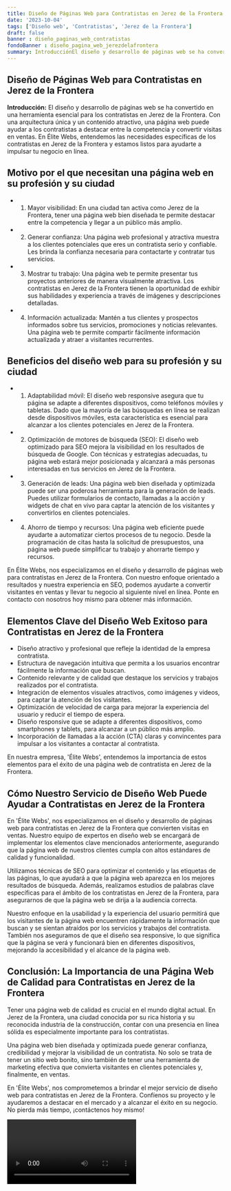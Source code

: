 ```yaml
---
title: Diseño de Páginas Web para Contratistas en Jerez de la Frontera
date: '2023-10-04'
tags: ['Diseño web', 'Contratistas', 'Jerez de la Frontera']
draft: false
banner : diseño_paginas_web_contratistas
fondoBanner : diseño_pagina_web_jerezdelafrontera
summary: IntroducciónEl diseño y desarrollo de páginas web se ha convertido en una herramienta esencial para los contratistas en Jerez de la Frontera. Con una arquitectura única y un contenido atractivo, una página web puede ayudar a los contratistas a destacar entre la competencia y convertir visitas en ventas. En Élite Webs, entendemos las necesidades específicas de los contratistas en Jerez de la Frontera y estamos listos para ayudarte a impulsar tu negocio en línea.
---
```


## Diseño de Páginas Web para Contratistas en Jerez de la Frontera

**Introducción:**
El diseño y desarrollo de páginas web se ha convertido en una herramienta esencial para los contratistas en Jerez de la Frontera. Con una arquitectura única y un contenido atractivo, una página web puede ayudar a los contratistas a destacar entre la competencia y convertir visitas en ventas. En Élite Webs, entendemos las necesidades específicas de los contratistas en Jerez de la Frontera y estamos listos para ayudarte a impulsar tu negocio en línea.

## Motivo por el que necesitan una página web en su profesión y su ciudad

* 1. Mayor visibilidad: En una ciudad tan activa como Jerez de la Frontera, tener una página web bien diseñada te permite destacar entre la competencia y llegar a un público más amplio.

* 2. Generar confianza: Una página web profesional y atractiva muestra a los clientes potenciales que eres un contratista serio y confiable. Les brinda la confianza necesaria para contactarte y contratar tus servicios.

* 3. Mostrar tu trabajo: Una página web te permite presentar tus proyectos anteriores de manera visualmente atractiva. Los contratistas en Jerez de la Frontera tienen la oportunidad de exhibir sus habilidades y experiencia a través de imágenes y descripciones detalladas.

* 4. Información actualizada: Mantén a tus clientes y prospectos informados sobre tus servicios, promociones y noticias relevantes. Una página web te permite compartir fácilmente información actualizada y atraer a visitantes recurrentes.

## Beneficios del diseño web para su profesión y su ciudad

* 1. Adaptabilidad móvil: El diseño web responsive asegura que tu página se adapte a diferentes dispositivos, como teléfonos móviles y tabletas. Dado que la mayoría de las búsquedas en línea se realizan desde dispositivos móviles, esta característica es esencial para alcanzar a los clientes potenciales en Jerez de la Frontera.

* 2. Optimización de motores de búsqueda (SEO): El diseño web optimizado para SEO mejora la visibilidad en los resultados de búsqueda de Google. Con técnicas y estrategias adecuadas, tu página web estará mejor posicionada y alcanzará a más personas interesadas en tus servicios en Jerez de la Frontera.

* 3. Generación de leads: Una página web bien diseñada y optimizada puede ser una poderosa herramienta para la generación de leads. Puedes utilizar formularios de contacto, llamadas a la acción y widgets de chat en vivo para captar la atención de los visitantes y convertirlos en clientes potenciales.

* 4. Ahorro de tiempo y recursos: Una página web eficiente puede ayudarte a automatizar ciertos procesos de tu negocio. Desde la programación de citas hasta la solicitud de presupuestos, una página web puede simplificar tu trabajo y ahorrarte tiempo y recursos.

En Élite Webs, nos especializamos en el diseño y desarrollo de páginas web para contratistas en Jerez de la Frontera. Con nuestro enfoque orientado a resultados y nuestra experiencia en SEO, podemos ayudarte a convertir visitantes en ventas y llevar tu negocio al siguiente nivel en línea. Ponte en contacto con nosotros hoy mismo para obtener más información.

<GifSeo />

<Cta />

## Elementos Clave del Diseño Web Exitoso para Contratistas en Jerez de la Frontera

- Diseño atractivo y profesional que refleje la identidad de la empresa contratista.
- Estructura de navegación intuitiva que permita a los usuarios encontrar fácilmente la información que buscan.
- Contenido relevante y de calidad que destaque los servicios y trabajos realizados por el contratista.
- Integración de elementos visuales atractivos, como imágenes y videos, para captar la atención de los visitantes.
- Optimización de velocidad de carga para mejorar la experiencia del usuario y reducir el tiempo de espera.
- Diseño responsive que se adapte a diferentes dispositivos, como smartphones y tablets, para alcanzar a un público más amplio.
- Incorporación de llamadas a la acción (CTA) claras y convincentes para impulsar a los visitantes a contactar al contratista.

En nuestra empresa, 'Élite Webs', entendemos la importancia de estos elementos para el éxito de una página web de contratista en Jerez de la Frontera.

## Cómo Nuestro Servicio de Diseño Web Puede Ayudar a Contratistas en Jerez de la Frontera

En 'Élite Webs', nos especializamos en el diseño y desarrollo de páginas web para contratistas en Jerez de la Frontera que convierten visitas en ventas. Nuestro equipo de expertos en diseño web se encargará de implementar los elementos clave mencionados anteriormente, asegurando que la página web de nuestros clientes cumpla con altos estándares de calidad y funcionalidad.

Utilizamos técnicas de SEO para optimizar el contenido y las etiquetas de las páginas, lo que ayudará a que la página web aparezca en los mejores resultados de búsqueda. Además, realizamos estudios de palabras clave específicas para el ámbito de los contratistas en Jerez de la Frontera, para asegurarnos de que la página web se dirija a la audiencia correcta.

Nuestro enfoque en la usabilidad y la experiencia del usuario permitirá que los visitantes de la página web encuentren rápidamente la información que buscan y se sientan atraídos por los servicios y trabajos del contratista. También nos aseguramos de que el diseño sea responsive, lo que significa que la página se verá y funcionará bien en diferentes dispositivos, mejorando la accesibilidad y el alcance de la página web.

## Conclusión: La Importancia de una Página Web de Calidad para Contratistas en Jerez de la Frontera

Tener una página web de calidad es crucial en el mundo digital actual. En Jerez de la Frontera, una ciudad conocida por su rica historia y su reconocida industria de la construcción, contar con una presencia en línea sólida es especialmente importante para los contratistas.

Una página web bien diseñada y optimizada puede generar confianza, credibilidad y mejorar la visibilidad de un contratista. No solo se trata de tener un sitio web bonito, sino también de tener una herramienta de marketing efectiva que convierta visitantes en clientes potenciales y, finalmente, en ventas.

En 'Élite Webs', nos comprometemos a brindar el mejor servicio de diseño web para contratistas en Jerez de la Frontera. Confíenos su proyecto y le ayudaremos a destacar en el mercado y a alcanzar el éxito en su negocio. No pierda más tiempo, ¡contáctenos hoy mismo!

<Video />

<CtaBot job='Contratistas' city='Jerez de la Frontera'/>

<Gmaps query='Jerez de la Frontera+españa+maps' />